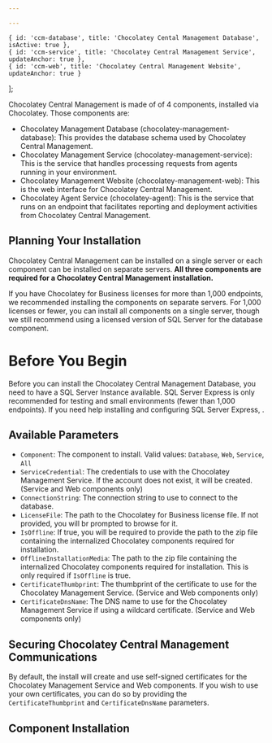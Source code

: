 ```yaml
---

---
```

    { id: 'ccm-database', title: 'Chocolatey Cental Management Database', isActive: true },
    { id: 'ccm-service', title: 'Chocolatey Central Management Service', updateAnchor: true },
    { id: 'ccm-web', title: 'Chocolatey Central Management Website', updateAnchor: true }
];

Chocolatey Central Management is made of of 4 components, installed via Chocolatey. Those components are:

- Chocolatey Management Database (chocolatey-management-database): This provides the database schema used by Chocolatey Central Management.
- Chocolatey Management Service (chocolatey-management-service): This is the service that handles processing requests from agents running in your environment.
- Chocolatey Management Website (chocolatey-management-web): This is the web interface for Chocolatey Central Management.
- Chocolatey Agent Service (chocolatey-agent): This is the service that runs on an endpoint that facilitates reporting and deployment activities from Chocolatey Central Management.

## Planning Your Installation

Chocolatey Central Management can be installed on a single server or each component can be installed on separate servers. **All three components are required for a Chocolatey Central Management installation.**

If you have Chocolatey for Business licenses for more than 1,000 endpoints, we recommended installing the components on separate servers.
For 1,000 licenses or fewer, you can install all components on a single server, though we still recommend using a licensed version of SQL Server for the database component.

# Before You Begin

Before you can install the Chocolatey Central Management Database, you need to have a SQL Server Instance available. SQL Server Express is only recommended for testing and small environments (fewer than 1,000 endpoints). If you need help installing and configuring SQL Server Express, <Xref title="please see our documentation here" value="setup-sql-server-express-organizational-deployment-guide" />.

## Available Parameters

- `Component`: The component to install. Valid values: `Database`, `Web`, `Service`, `All`
- `ServiceCredential`: The credentials to use with the Chocolatey Management Service. If the account does not exist, it will be created. (Service and Web components only)
- `ConnectionString`: The connection string to use to connect to the database.
- `LicenseFile`: The path to the Chocolatey for Business license file. If not provided, you will br prompted to browse for it.
- `IsOffline`: If true, you will be required to provide the path to the zip file containing the internalized Chocolatey components required for installation.
- `OfflineInstallationMedia`: The path to the zip file containing the internalized Chocolatey components required for installation. This is only required if `IsOffline` is true.
- `CertificateThumbprint`: The thumbprint of the certificate to use for the Chocolatey Management Service. (Service and Web components only)
- `CertificateDnsName`: The DNS name to use for the Chocolatey Management Service if using a wildcard certificate. (Service and Web components only)

## Securing Chocolatey Central Management Communications

By default, the install will create and use self-signed certificates for the Chocolatey Management Service and Web components.
If you wish to use your own certificates, you can do so by providing the `CertificateThumbprint` and `CertificateDnsName` parameters.

## Component Installation

<TabsTabContainer content={ccmInstall} />
<TabsPaneContainer>
    <TabsPane content={ccmInstall[0]}>
        <OrgGuideCcmDatabase />
        <Xref title="Back To Top" value="setup-central-management"/>
    </TabsPane>
    <TabsPane content={ccmInstall[1]}>
        <OrgGuideCcmService />
        <Xref title="Back To Top" value="setup-central-management"/>
    </TabsPane>
    <TabsPane content={ccmInstall[2]}>
        <OrgGuideCcmWeb />
        <Xref title="Back To Top" value="setup-central-management"/>
    </TabsPane>
</TabsPaneContainer>